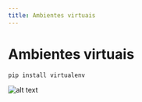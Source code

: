 ```yaml
---
title: Ambientes virtuais
---
```


# Ambientes virtuais

```powershell
pip install virtualenv
```

![alt text](/src/assets/content/docs/python/venv/image.png)
